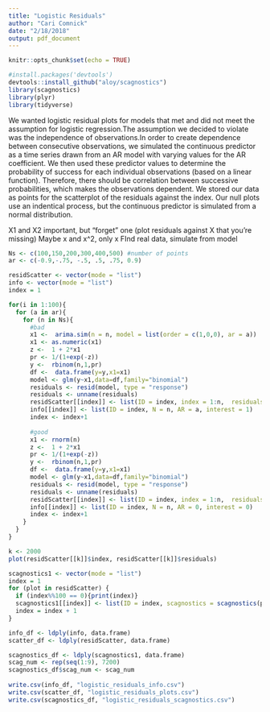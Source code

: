 ```yaml
---
title: "Logistic Residuals"
author: "Cari Comnick"
date: "2/18/2018"
output: pdf_document
---
```


```r
knitr::opts_chunk$set(echo = TRUE)
```

```r
#install.packages('devtools')
devtools::install_github("aloy/scagnostics")
library(scagnostics)
library(plyr)
library(tidyverse)
```

We wanted logistic residual plots for models that met and did not meet the assumption for logistic regression.The assumption we decided to violate was the independence of observations.In order to create dependence between consecutive observations, we simulated the continuous predictor as a time series drawn from an AR model with varying values for the AR coefficient. We then used these predictor values to determine the probability of success for each individual observations (based on a linear function).  Therefore, there should be correlation between successive probabilities, which makes the observations dependent.  We stored our data as points for the scatterplot of the residuals against the index. Our null plots use an indentical process, but the continuous predictor is simulated from a normal distribution.  

X1 and X2 important, but "forget" one (plot residuals against X that you're missing)
Maybe x and x^2, only x
FInd real data, simulate from model


```r
Ns <- c(100,150,200,300,400,500) #number of points
ar <- c(-0.9,-.75, -.5, .5, .75, 0.9)

residScatter <- vector(mode = "list")
info <- vector(mode = "list")
index = 1

for(i in 1:100){
  for (a in ar){
    for (n in Ns){
      #bad
      x1 <-  arima.sim(n = n, model = list(order = c(1,0,0), ar = a))   
      x1 <- as.numeric(x1)
      z <-  1 + 2*x1 
      pr <- 1/(1+exp(-z))         
      y <-  rbinom(n,1,pr)      
      df <-  data.frame(y=y,x1=x1)
      model <- glm(y~x1,data=df,family="binomial")
      residuals <- resid(model, type = "response")
      residuals <- unname(residuals)
      residScatter[[index]] <- list(ID = index, index = 1:n,  residuals = residuals)
      info[[index]] <- list(ID = index, N = n, AR = a, interest = 1)
      index <- index+1
      
      #good
      x1 <- rnorm(n)
      z <-  1 + 2*x1 
      pr <- 1/(1+exp(-z))         
      y <-  rbinom(n,1,pr)      
      df <-  data.frame(y=y,x1=x1)
      model <- glm(y~x1,data=df,family="binomial")
      residuals <- resid(model, type = "response")
      residuals <- unname(residuals)
      residScatter[[index]] <- list(ID = index, index = 1:n,  residuals = residuals)
      info[[index]] <- list(ID = index, N = n, AR = 0, interest = 0)
      index <- index+1
    }
  }
}

k <- 2000
plot(residScatter[[k]]$index, residScatter[[k]]$residuals)
```

```r
scagnostics1 <- vector(mode = "list")
index = 1
for (plot in residScatter) {
  if (index%%100 == 0){print(index)}
  scagnostics1[[index]] <- list(ID = index, scagnostics = scagnostics(plot$index, plot$residuals)$s)
  index = index + 1
}
```

```r
info_df <- ldply(info, data.frame)
scatter_df <- ldply(residScatter, data.frame)

scagnostics_df <- ldply(scagnostics1, data.frame)
scag_num <- rep(seq(1:9), 7200)
scagnostics_df$scag_num <- scag_num
  
write.csv(info_df, "logistic_residuals_info.csv")
write.csv(scatter_df, "logistic_residuals_plots.csv")
write.csv(scagnostics_df, "logistic_residuals_scagnostics.csv")
```